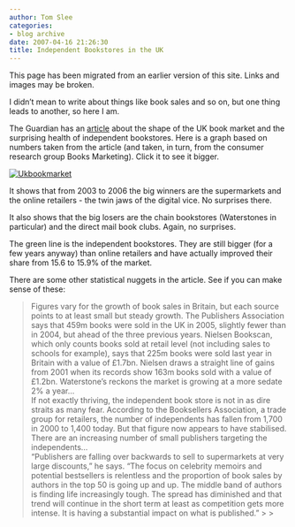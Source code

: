 ```yaml
---
author: Tom Slee
categories:
- blog archive
date: 2007-04-16 21:26:30
title: Independent Bookstores in the UK
---
```


::: {.callout-note}

This page has been migrated from an earlier version of this site. 
Links and images may be broken.

:::



				

I didn't mean to write about things like book sales and so on, but one thing leads to another, so here I am. 




The Guardian has an [article](http://business.guardian.co.uk/story/0,,2056703,00.html) about the shape of the UK book market and the surprising health of independent bookstores. Here is a graph based on numbers taken from the article (and taken, in turn, from the consumer research group Books Marketing). Click it to see it bigger.




[![Ukbookmarket](http://whimsley.typepad.com/whimsley/images/2007/04/16/ukbookmarket.jpg)](http://whimsley.typepad.com/.shared/image.html?/photos/uncategorized/2007/04/16/ukbookmarket.jpg)

  
  


It shows that from 2003 to 2006 the big winners are the supermarkets and the online retailers - the twin jaws of the digital vice. No surprises there.




It also shows that the big losers are the chain bookstores (Waterstones in particular) and the direct mail book clubs. Again, no surprises.




The green line is the independent bookstores. They are still bigger (for a few years anyway) than online retailers and have actually improved their share from 15.6 to 15.9% of the market.




There are some other statistical nuggets in the article. See if you can make sense of these:

<blockquote>Figures vary for the growth of book sales in Britain, but each source
points to at least small but steady growth. The Publishers Association
says that 459m books were sold in the UK in 2005, slightly fewer than
in 2004, but ahead of the three previous years. Nielsen Bookscan, which
only counts books sold at retail level (not including sales to schools
for example), says that 225m books were sold last year in Britain with
a value of £1.7bn. Nielsen draws a straight line of gains from 2001
when its records show 163m books sold with a value of £1.2bn.
Waterstone's reckons the market is growing at a more sedate 2% a year...  
If not exactly thriving, the independent book store is not in as dire
straits as many fear. According to the Booksellers Association, a trade
group for retailers, the number of independents has fallen from 1,700
in 2000 to 1,400 today. But that figure now appears to have stabilised.
There are an increasing number of small publishers targeting the
independents...  
"Publishers are falling over backwards to sell to supermarkets at very
large discounts," he says. "The focus on celebrity memoirs and
potential bestsellers is relentless and the proportion of book sales by
authors in the top 50 is going up and up. The middle band of authors is
finding life increasingly tough. The spread has diminished and that
trend will continue in the short term at least as competition gets more
intense. It is having a substantial impact on what is published."
> 
> </blockquote>


		
